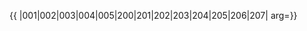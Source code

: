 {{ {{{1|PRC admin/showlist}}}
|001|002|003|004|005|200|201|202|203|204|205|206|207|
arg={{{arg|}}}}}